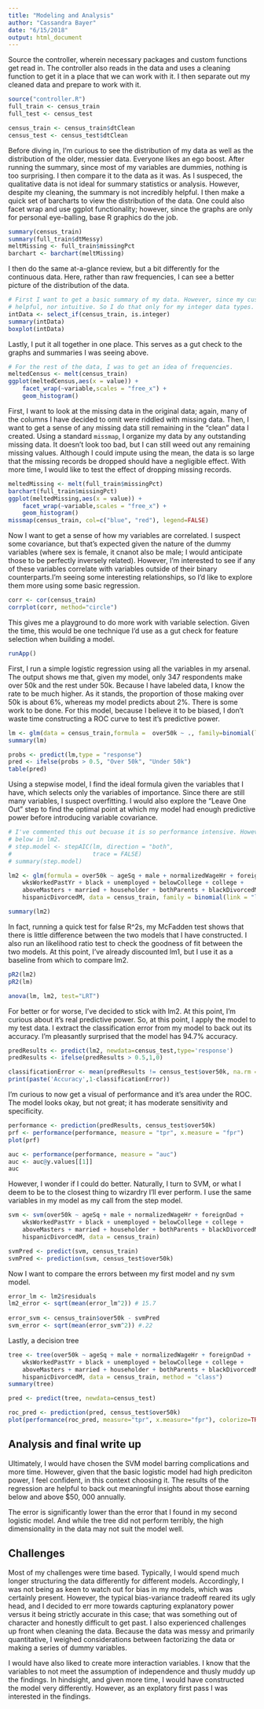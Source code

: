 ```yaml
---
title: "Modeling and Analysis"
author: "Cassandra Bayer"
date: "6/15/2018"
output: html_document
---
```

Source the controller, wherein necessary packages and custom functions get read in. The controller also 
reads in the data and uses a cleaning function to get it in a place that we can work with it. I then separate 
out my cleaned data and prepare to work with it.

```r
source("controller.R")
full_train <- census_train
full_test <- census_test

census_train <- census_train$dtClean
census_test <- census_test$dtClean
```

Before diving in, I'm curious to see the distribution of my data as well as the distribution of the older, messier data.
Everyone likes an ego boost. After running the summary, since most of my variables are dummies, nothing is too surprising.
I then compare it to the data as it was. As I suspeced, the qualitative data is not ideal for summary statistics or analysis.
However, despite my cleaning,  the summary is not incredibly helpful. I then make a quick set of barcharts
to view the distribution of the data. One could also facet wrap and use ggplot functionality; however, since the graphs are
only for personal eye-balling, base R graphics do the job.
```r
summary(census_train)
summary(full_train$dtMessy)
meltMissing <- full_train$missingPct
barchart <- barchart(meltMissing)
```

I then do the same at-a-glance review, but a bit differently for the continuous data. Here, rather than raw
frequencies, I can see a better picture of the distribution of the data.
```r
# First I want to get a basic summary of my data. However, since my custom data is mostly binary, this is not 
# helpful, nor intuitive. So I do that only for my integer data types.
intData <- select_if(census_train, is.integer)
summary(intData)
boxplot(intData)
```

Lastly, I put it all together in one place. This serves as a gut check to the graphs and summaries I was seeing above.
```r
# For the rest of the data, I was to get an idea of frequencies.
meltedCensus <- melt(census_train)
ggplot(meltedCensus,aes(x = value)) + 
    facet_wrap(~variable,scales = "free_x") + 
    geom_histogram()

```

First, I want to look at the missing data in the original data; again, many of the columns I have decided to 
omit were riddled with missing data. Then, I want to get a sense of any missing data still remaining in the "clean" data I created.
Using a standard `missmap`, I organize my data by any outstanding missing data. It doesn't look too bad, but
I can still weed out any remaining missing values. Although I could impute using the mean, the data is so large
that the missing records be dropped should have a negligible effect. With more time, I would like to test the 
effect of dropping missing records.
```r
meltedMissing <- melt(full_train$missingPct)
barchart(full_train$missingPct)
ggplot(meltedMissing,aes(x = value)) + 
    facet_wrap(~variable,scales = "free_x") + 
    geom_histogram()
missmap(census_train, col=c("blue", "red"), legend=FALSE)

```

Now I want to get a sense of how my variables are correlated. I suspect some covariance, but that's expected
given the nature of the dummy variables (where sex is female, it cnanot also be male; I would anticipate those
to be perfectly inversely related). However, I'm interested to see if any of these variables correlate with 
variables outside of their binary counterparts.I'm seeing some interesting relationships, so I'd like to explore 
them more using some basic regression.
```r
corr <- cor(census_train)
corrplot(corr, method="circle")
```

This gives me a playground to do more work with variable selection. Given the time, this would be one technique
I'd use as a gut check for feature selection when building a model.
```r
runApp()

```

First, I run a simple logistic regression using all the variables in my arsenal. The output shows me that,
given my model, only 347 respondents make over 50k and the rest under 50k. Because I have labeled data, I know
the rate to be much higher. As it stands, the proportion of those making over 50k is about 6%, whereas my model
predicts about 2%. There is some work to be done. For this model, because I believe it to be biased, I don't 
waste time constructing a ROC curve to test it's predictive power.
```r
lm <- glm(data = census_train,formula =  over50k ~ ., family=binomial(link= "logit"))
summary(lm)

probs <- predict(lm,type = "response")
pred <- ifelse(probs > 0.5, "Over 50k", "Under 50k")
table(pred)
```

Using a stepwise model, I find the ideal formula given the variables that I have, which selects only the variables of importance.
Since there are still many variables, I suspect overfitting. I would also explore the "Leave One Out" step to
find the optimal point at which my model had enough predictive power before introducing variable covariance.
```r
# I've commented this out becuase it is so performance intensive. However, I have used the call it returns 
# below in lm2.
# step.model <- stepAIC(lm, direction = "both", 
#                       trace = FALSE)
# summary(step.model)

lm2 <- glm(formula = over50k ~ ageSq + male + normalizedWageHr + foreignDad + 
    wksWorkedPastYr + black + unemployed + belowCollege + college + 
    aboveMasters + married + householder + bothParents + blackDivorcedM + 
    hispanicDivorcedM, data = census_train, family = binomial(link = "logit"))

summary(lm2)
```

In fact, running a quick test for false R^2s, my McFadden test shows that there is little difference between 
the two models that I have constructed. I also run an likelihood ratio test to check the goodness of fit between the two models.
At this point, I've already discounted lm1, but I use it as a baseline from which to compare lm2.
```r
pR2(lm2)
pR2(lm)

anova(lm, lm2, test="LRT")

```

For better or for worse, I've decided to stick with lm2. At this point, I'm curious about it's real predictive 
power. So, at this point, I apply the model to my test data. I extract the classification error from my model 
to back out its accuracy. I'm pleasantly surprised that the model has 94.7% accuracy.
```r
predResults <- predict(lm2, newdata=census_test,type='response')
predResults <- ifelse(predResults > 0.5,1,0)

classificationError <- mean(predResults != census_test$over50k, na.rm = T)
print(paste('Accuracy',1-classificationError))

```

I'm curious to now get a visual of performance and it's area under the ROC. The model looks okay, but not great; 
it has moderate sensitivity and specificity. 
```r
performance <- prediction(predResults, census_test$over50k)
prf <- performance(performance, measure = "tpr", x.measure = "fpr")
plot(prf)

auc <- performance(performance, measure = "auc")
auc <- auc@y.values[[1]]
auc


```

However, I wonder if I could do better. Naturally, I turn to SVM, or what I deem to be to the closest thing
to wizardry I'll ever perform. I use the same variables in my model as my call from the step model.
```r
svm <- svm(over50k ~ ageSq + male + normalizedWageHr + foreignDad + 
    wksWorkedPastYr + black + unemployed + belowCollege + college + 
    aboveMasters + married + householder + bothParents + blackDivorcedM + 
    hispanicDivorcedM, data = census_train)

svmPred <- predict(svm, census_train) 
svmPred <- prediction(svm, census_test$over50k)

```

Now I want to compare the errors between my first model and ny svm model.
```r
error_lm <- lm2$residuals
lm2_error <- sqrt(mean(error_lm^2)) # 15.7
 
error_svm <- census_train$over50k - svmPred
svm_error <- sqrt(mean(error_svm^2)) #.22 

```

Lastly, a decision tree
```r

tree <- tree(over50k ~ ageSq + male + normalizedWageHr + foreignDad + 
    wksWorkedPastYr + black + unemployed + belowCollege + college + 
    aboveMasters + married + householder + bothParents + blackDivorcedM + 
    hispanicDivorcedM, data = census_train, method = "class")
summary(tree)

pred <- predict(tree, newdata=census_test)

roc_pred <- prediction(pred, census_test$over50k)
plot(performance(roc_pred, measure="tpr", x.measure="fpr"), colorize=TRUE)

```

## Analysis and final write up
Ultimately, I would have chosen the SVM model barring complications and more time. However, given that the basic
logistic model had high prediciton power, I feel confident, in this context choosing it. The results of the regression 
are helpful to back out meaningful insights about those earning below and above $50, 000 annually.

The error is significantly lower than the error that I found in my second logistic model. And while the tree did not perform terribly, the high dimensionality in the data may
not suit the model well.


## Challenges
Most of my challenges were time based. Typically, I would spend much longer structuring the data differently 
for different models. Accordingly, I was not being as keen to watch out for bias in my models, which was certainly present. However, the typical
bias-variance tradeoff reared its ugly head, and I decided to err more towards capturing explanatory power versus
it being strictly accurate in this case; that was something out of character and honestly difficult to get past.
I also experienced challenges up front when cleaning the data. Because the data was messy and primarily quantitative,
I weighed considerations between factorizing the data or making a series of dummy variables.

I would have also liked to create more interaction variables. I know that the variables to not meet the assumption
of independence and thusly muddy up the findings. In hindsight, and given more time, I would have constructed the 
model very differently. However, as an explatory first pass I was interested in the findings.


